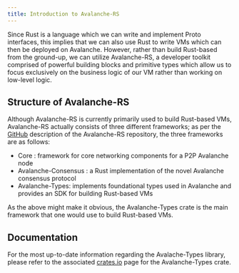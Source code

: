 ```yaml
---
title: Introduction to Avalanche-RS
---
```

Since Rust is a language which we can write and implement Proto interfaces, this implies that we can also use Rust to write VMs which can then be deployed on Avalanche. However, rather than build Rust-based from the ground-up, we can utilize Avalanche-RS, a developer toolkit comprised of powerful building blocks and primitive types which allow us to focus exclusively on the business logic of our VM rather than working on low-level logic.

Structure of Avalanche-RS[​](#structure-of-avalanche-rs "Direct link to heading")
---------------------------------------------------------------------------------

Although Avalanche-RS is currently primarily used to build Rust-based VMs, Avalanche-RS actually consists of three different frameworks; as per the [GitHub](https://github.com/ava-labs/avalanche-rs) description of the Avalanche-RS repository, the three frameworks are as follows:

*   Core : framework for core networking components for a P2P Avalanche node
*   Avalanche-Consensus : a Rust implementation of the novel Avalanche consensus protocol
*   Avalanche-Types: implements foundational types used in Avalanche and provides an SDK for building Rust-based VMs

As the above might make it obvious, the Avalanche-Types crate is the main framework that one would use to build Rust-based VMs.

Documentation[​](#documentation "Direct link to heading")
---------------------------------------------------------

For the most up-to-date information regarding the Avalache-Types library, please refer to the associated [crates.io](https://crates.io/crates/avalanche-types) page for the Avalanche-Types crate.